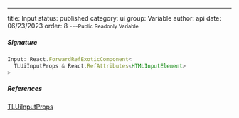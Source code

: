 ---
title: Input
status: published
category: ui
group: Variable
author: api
date: 06/23/2023
order: 8
---<Small>Public Readonly Variable</Small>




##### Signature


```ts
Input: React.ForwardRefExoticComponent<
  TLUiInputProps & React.RefAttributes<HTMLInputElement>
>
```

##### References

[TLUiInputProps](/gen/ui/TLUiInputProps-interface)

